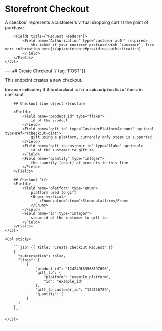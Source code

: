 # Storefront Checkout

<Row>
    <Col>
        A checkout represents a customer's virtual shopping cart at the point of purchase.
    </Col>
    <Col sticky>
        <Endpoints>
            <Endpoint method="POST" href="#create-checkout" url="/checkouts" />
        </Endpoints>

		<Fields title={"Request Headers"}>
			<Field name="Authorization" type="customer auth" required>
				the token of your customer prefixed with `customer`, [see more information here](/api/reference#providing-authentication)
			</Field>
		</Fields>
    </Col>
</Row>
---
## Create Checkout {{ tag: 'POST' }}

This endpoint creates a new checkout.

<Row>
    <Col>
        <Fields>
            <Field name="subscription" type="boolean">
                boolean indicating if this checkout is for a subscription
            </Field>
            <Field name="lines" type="[]CreateCheckoutRequestLine" typeHref="#checkout-line-object-structure">
                list of items in checkout
            </Field>
        </Fields>

        ## Checkout line object structure

        <Fields>
            <Field name="product_id" type="flake">
                id of the product
            </Field>
            <Field name="gift_to" type="CustomerPlatformAccount" optional typeHref="#checkout-gift">
                gift using a platform, currently only steam is supported
            </Field>
            <Field name="gift_to_customer_id" type="flake" optional>
                id of the customer to gift to
            </Field>
            <Field name="quantity" type="integer">
                the quantity (count) of products in this line
            </Field>
        </Fields>

        ## Checkout Gift
        <Fields>
            <Field name="platform" type="enum">
                platform used to gift
                <Enums vertical>
                    <Enum value="steam">Steam platform</Enum>
                </Enums>
            </Field>
            <Field name="id" type="integer">
                steam id of the customer to gift to
            </Field>
        </Fields>
    </Col>

    <Col sticky>

        ```json {{ title: 'Create Checkout Request' }}
        {
          "subscription": false,
          "lines": [
              {
                  "product_id": "124249183568797696",
                  "gift_to": {
                      "platform": "example_platform",
                      "id": "example_id"
                  },
                  "gift_to_customer_id": "123456789",
                  "quantity": 2
              }
          ]
        }
        ```

    </Col>
</Row>

---
